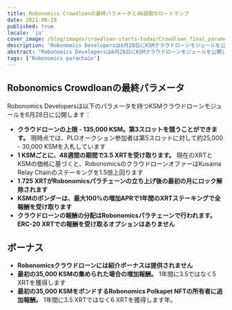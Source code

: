 ```yaml
---
title: Robonomics Crowdloanの最終パラメータと48週間のロードマップ
date: 2021-06-28
published: true
locale: 'ja'
cover_image: /blog/images/crowdloan-starts-today/Crowdloan_final_parameters_Roadmap_blog.jpg
description: "Robonomics Developersは6月28日にKSMクラウドローンモジュールを公開します。最終パラメータ、増加した報酬、オークション後のRobonomics開発計画についてご紹介します。"
abstract: "Robonomics Developersは6月28日にKSMクラウドローンモジュールを公開します。最終パラメータ、増加した報酬、オークション後のRobonomics開発計画についてご紹介します。"
tags: ['Robonomics parachain']
---
```


## Robonomics Crowdloanの最終パラメータ

Robonomics Developersは以下のパラメータを持つKSMクラウドローンモジュールを6月28日に公開します：

* **クラウドローンの上限 - 135,000 KSM。第3スロットを競うことができます。** 現時点では、PLOオークション参加者は第5スロットに対して約25,000 - 30,000 KSMを入札しています
* **1 KSMごとに、48週間の期間で3.5 XRTを受け取ります。** 現在のXRTとKSMの価格に基づくと、RobonomicsのクラウドローンオファーはKusama Relay Chainのステーキングを1.5倍上回ります
* **1.725 XRTがRobonomicsパラチェーンの立ち上げ後の最初の月にロック解除されます**
* **KSMのボンダーは、最大100%の増加APRで1年間のXRTステーキングで全報酬を受け取ります**
* **クラウドローンの報酬の分配はRobonomicsパラチェーンで行われます。ERC-20 XRTでの報酬を受け取るオプションはありません**

## ボーナス

* **Robonomicsクラウドローンには紹介ボーナスは提供されません**
* **最初の35,000 KSMの集められた場合の増加報酬。** 1年間に3.5ではなく5 XRTを獲得します
* **最初の35,000 KSMをボンドするRobonomics Polkapet NFTの所有者に追加報酬。** 1年間に3.5 XRTではなく6 XRTを獲得します年。

## 知っておくべき最も重要なこと

Robonomicsの開発者はPolkadotの早期採用者です。現在のKusamaリレーチェーンとSubstrateフレームワークの技術的実装にはエラーが含まれている可能性があり、今年または来年に再検討されるかもしれません。クラウドローンキャンペーンの参加者はそれを心に留めておく必要があります。

さらに、Polkadotエコシステム全体が今確立されており、このプロセスには不特定の時間がかかるかもしれません。開発者の計画を調査する際には、これを忘れないでください。

これは大規模な実験です、皆さん。
自己のリスクで参加したいと思います。

私たちの旅へようこそ！

## ロードマップ - オークション後の生活

<TextCard back="transparent">

### パート1: コア機能の確立

Robonomicsのパラチェーンのローンチ後3ヶ月以内に、Robonomicsの開発者は2019年から2021年まで開発されてきたコア機能をアクティブ化し、PolkadotとKusamaエコシステムで実績のあるモジュールをネットワークに追加する予定です。

* Genesis state: (0週). IoT管理サービスとコレーター報酬システムを備えたRobonomicsパラチェーン機能のスターターパックのローンチ。
* Update 1.1: ステーキングと送金の許可 (3 - 4週). XRTの送金とXRTのステーキングを可能にし、トークン保有者には10%のAPR、クラウドローン参加者には100%のAPRが提供されます。
* Update 1.2: 財務省と技術委員会 (4 - 6週). イーサリアムからDAO資金の一部をパラチェーンに移すことを可能にします。技術委員会は緊急のレファレンダムを行うことができます。これらは緊急のバグ修正や新しいが実証済みの機能をランタイムに迅速に実装するために使用されます。
* Update 1.3: RWS (7 - 8週). XRTでの手数料支払いだけでなく、月額サブスクリプションでもIoT管理機能を使用できるようにします。
* Update 1.4: ロボットサービス (9 - 10週). 自動サービスの提供のための制御プロセスを実装し、デバイスの起動にトランザクション内での支払いを使用できるようにします。
* Update 1.5: XCMP機能とRobobank (11 - 12週). 任意のパラチェーンがネイティブトークンで支払いを行うIoTデバイス管理にアクセスできるようにするPolkadot XCMPアーキテクチャに基づいたソリューションです。
* Update 1.6: 民主主義とSudoの削除 (13 - 14週). 開発者はもはやネットワークの運用に干渉する能力を、技術委員会の関与やパラチェーンネイティブトークン保有者の投票なしで行うことができます。

</TextCard>

<TextCard back="transparent">

### パート2：Robonomics R&Dに基づいたサービスの開始

KusamaでのRobonomicsパラチェーン成長の第2部は、以前のRobonomicsチームのR&Dプロジェクトに基づいたサービスの開始に割り当てられています。

- 製品のグローバルに利用可能なデジタルパスポート。製品の状態をデジタルツインの情報に補足することで、お客様は将来の情報の変更や損失から保護されたデジタルパスポートを発行することができます。このユースケースは、既にドローンを製造している企業でパイロットとして実装されています。パッケージング中の品質管理にビデオ記録を使用しています。
- IoT＆ロボティクスのスマートリース。Robonomicsパラチェーンを使用してIoT/ロボティクスデバイスのリースを行う能力を示します。2つの異なる産業でRobonomicsパラチェーンによって制御される2つのロボットの例を使用します。最初のユースケースは、開発者が有名なロボット犬であるSpotを制御する方法を学ぶボストンダイナミクスSDKに基づく教育プログラムです。2番目は、米国でリース契約で販売されている産業用マニピュレーターです。両方のロボットは、ユーザーセッションの最後に自動生成されたレポートを顧客に提供します。
- リアルな炭素クレジットを持つスマートビルの環境緩和サービス。顧客は、家庭やアパートの電力消費に関する情報を自動的に収集し、炭素クレジットを燃やし、レポートをパラチェーンに保存することができます。
- 耐障害性の市民センサーネットワーク。都市や企業で望ましい指標を追跡し、中心的な障害点なしでそれらにアクセスを提供するためのセンサーネットワークを作成するためのソフトウェアモジュールの完全なセット。現在、ロシアの工業都市の1つ、トグリアッティでテスト中です。
- 公共の場での経路衝突を回避するための自動運転車両およびドローンの交通管理ソリューション。公共の機関に経路変更へのアクセスを提供することで、公共の場でのドローンのフリートを管理し、空中および道路の地域の安全性と効率を担当する公共機関に監視されたアクセスを提供します。
- エコシステムの統合の更新。他のパラチェーンとの統合に焦点を当て、Polkadotエコシステムの機能に興味を持つIoTプロジェクトの機能を拡張します。

</TextCard>

<TextCard back="transparent">

### パート3：Robonomicsリレーチェーンへの変換

Kusamaネットワークでの48週間の存在の最終タスクは、Robonomicsの変換です。onomicsパラチェーンをRobonomicsリレーチェーンに統合します。これは、IoTデバイスと連携するために特別に準備されたPolkadotインフラストラクチャの一部としてのRobonomicsの将来像です。

</TextCard>

## クラウドローンに参加する方法は？

Robonomics Crowdloanキャンペーンの開始を、[Robonomics Twitter](https://twitter.com/AIRA_Robonomics)アカウントで数時間以内に発表します。

<TextCard back="transparent">

### 専用ページを通じてクラウドローンに参加する：

[https://robonomics.network/kusama-slot](https://robonomics.network/kusama-slot)

</TextCard>

<TextCard back="transparent">

### また、常にパリティの標準インターフェースを使用することもできます：

[https://polkadot.js.org/apps/#/parachains/crowdloan](https://polkadot.js.org/apps/#/parachains/crowdloan)

</TextCard>

私たちの旅にようこそ！